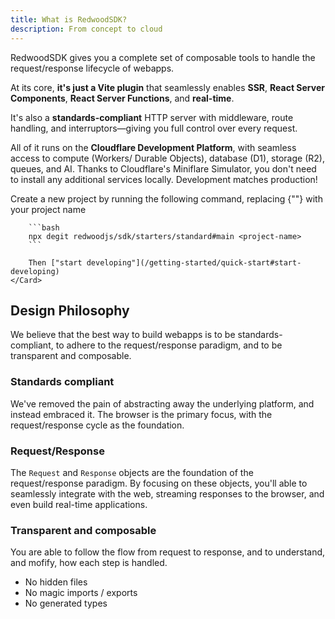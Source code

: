 ```yaml
---
title: What is RedwoodSDK?
description: From concept to cloud
---
```



RedwoodSDK gives you a complete set of composable tools to handle the request/response lifecycle of webapps.

At its core, **it's just a Vite plugin** that seamlessly enables **SSR**, **React Server Components**, **React Server Functions**, and **real-time**.

It's also a **standards-compliant** HTTP server with middleware, route handling, and interruptors—giving you full control over every request.

All of it runs on the **Cloudflare Development Platform**, with seamless access to compute (Workers/ Durable Objects), database (D1), storage (R2), queues, and AI.
Thanks to Cloudflare's Miniflare Simulator, you don't need to install any additional services locally. Development matches production!

<CardGrid>
	<Card title="Quick start" icon="">
    	Create a new project by running the following command, replacing {"<project-name>"} with your project name

    	```bash
    	npx degit redwoodjs/sdk/starters/standard#main <project-name>
    	```

    	Then ["start developing"](/getting-started/quick-start#start-developing)
    </Card>

</CardGrid>

## Design Philosophy

We believe that the best way to build webapps is to be standards-compliant, to adhere to the request/response paradigm, and to be transparent and composable.

### Standards compliant

We've removed the pain of abstracting away the underlying platform, and instead embraced it. The browser is the primary focus, with the request/response cycle as the foundation.

### Request/Response

The `Request` and `Response` objects are the foundation of the request/response paradigm.
By focusing on these objects, you'll able to seamlessly integrate with the web, streaming responses to the browser, and even build real-time applications.

### Transparent and composable

You are able to follow the flow from request to response, and to understand, and mofify, how each step is handled.

- No hidden files
- No magic imports / exports
- No generated types
